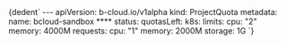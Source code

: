 
<CodeBlock language="yaml">
  {dedent`
    ---
    apiVersion: b-cloud.io/v1alpha
    kind: ProjectQuota
    metadata:
      name: bcloud-sandbox
    ****
    status:
      quotasLeft:
        k8s:
          limits:
            cpu: "2"
            memory: 4000M
          requests:
            cpu: "1"
            memory: 2000M
            storage: 1G
  `}
</CodeBlock>
